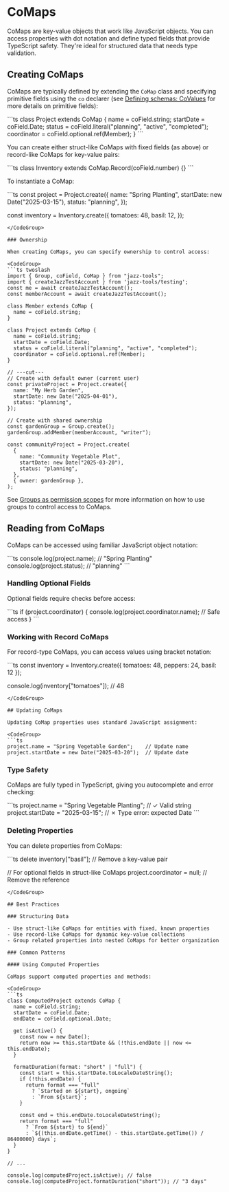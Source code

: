 

# CoMaps

CoMaps are key-value objects that work like JavaScript objects. You can access properties with dot notation and define typed fields that provide TypeScript safety. They're ideal for structured data that needs type validation.

## Creating CoMaps

CoMaps are typically defined by extending the `CoMap` class and specifying primitive fields using the `co` declarer (see [Defining schemas: CoValues](/docs/schemas/covalues) for more details on primitive fields):

<CodeGroup>
```ts
class Project extends CoMap {
  name = coField.string;
  startDate = coField.Date;
  status = coField.literal("planning", "active", "completed");
  coordinator = coField.optional.ref(Member);
}
```
</CodeGroup>

You can create either struct-like CoMaps with fixed fields (as above) or record-like CoMaps for key-value pairs:

<CodeGroup>
```ts
class Inventory extends CoMap.Record(coField.number) {}
```
</CodeGroup>

To instantiate a CoMap:

<CodeGroup>
```ts
const project = Project.create({
  name: "Spring Planting",
  startDate: new Date("2025-03-15"),
  status: "planning",
});

const inventory = Inventory.create({
  tomatoes: 48,
  basil: 12,
});

```
</CodeGroup>

### Ownership

When creating CoMaps, you can specify ownership to control access:

<CodeGroup>
```ts twoslash
import { Group, coField, CoMap } from "jazz-tools";
import { createJazzTestAccount } from 'jazz-tools/testing';
const me = await createJazzTestAccount();
const memberAccount = await createJazzTestAccount();

class Member extends CoMap {
  name = coField.string;
}

class Project extends CoMap {
  name = coField.string;
  startDate = coField.Date;
  status = coField.literal("planning", "active", "completed");
  coordinator = coField.optional.ref(Member);
}

// ---cut---
// Create with default owner (current user)
const privateProject = Project.create({
  name: "My Herb Garden",
  startDate: new Date("2025-04-01"),
  status: "planning",
});

// Create with shared ownership
const gardenGroup = Group.create();
gardenGroup.addMember(memberAccount, "writer");

const communityProject = Project.create(
  {
    name: "Community Vegetable Plot",
    startDate: new Date("2025-03-20"),
    status: "planning",
  },
  { owner: gardenGroup },
);
```
</CodeGroup>

See [Groups as permission scopes](/docs/groups/intro) for more information on how to use groups to control access to CoMaps.

## Reading from CoMaps

CoMaps can be accessed using familiar JavaScript object notation:

<CodeGroup>
```ts
console.log(project.name);      // "Spring Planting"
console.log(project.status);    // "planning"
```
</CodeGroup>

### Handling Optional Fields

Optional fields require checks before access:

<CodeGroup>
```ts
if (project.coordinator) {
  console.log(project.coordinator.name);  // Safe access
}
```
</CodeGroup>

### Working with Record CoMaps

For record-type CoMaps, you can access values using bracket notation:

<CodeGroup>
```ts
const inventory = Inventory.create({
  tomatoes: 48,
  peppers: 24,
  basil: 12
});

console.log(inventory["tomatoes"]);  // 48
```
</CodeGroup>

## Updating CoMaps

Updating CoMap properties uses standard JavaScript assignment:

<CodeGroup>
```ts
project.name = "Spring Vegetable Garden";    // Update name
project.startDate = new Date("2025-03-20");  // Update date
```
</CodeGroup>

### Type Safety

CoMaps are fully typed in TypeScript, giving you autocomplete and error checking:

<CodeGroup>
```ts
project.name = "Spring Vegetable Planting";  // ✓ Valid string
project.startDate = "2025-03-15";  // ✗ Type error: expected Date
```
</CodeGroup>


### Deleting Properties

You can delete properties from CoMaps:

<CodeGroup>
```ts
delete inventory["basil"];  // Remove a key-value pair

// For optional fields in struct-like CoMaps
project.coordinator = null;  // Remove the reference
```
</CodeGroup>

## Best Practices

### Structuring Data

- Use struct-like CoMaps for entities with fixed, known properties
- Use record-like CoMaps for dynamic key-value collections
- Group related properties into nested CoMaps for better organization

### Common Patterns

#### Using Computed Properties

CoMaps support computed properties and methods:

<CodeGroup>
```ts
class ComputedProject extends CoMap {
  name = coField.string;
  startDate = coField.Date;
  endDate = coField.optional.Date;

  get isActive() {
    const now = new Date();
    return now >= this.startDate && (!this.endDate || now <= this.endDate);
  }

  formatDuration(format: "short" | "full") {
    const start = this.startDate.toLocaleDateString();
    if (!this.endDate) {
      return format === "full"
        ? `Started on ${start}, ongoing`
        : `From ${start}`;
    }

    const end = this.endDate.toLocaleDateString();
    return format === "full"
      ? `From ${start} to ${end}`
      : `${(this.endDate.getTime() - this.startDate.getTime()) / 86400000} days`;
  }
}

// ...

console.log(computedProject.isActive); // false
console.log(computedProject.formatDuration("short")); // "3 days"
```
</CodeGroup>
